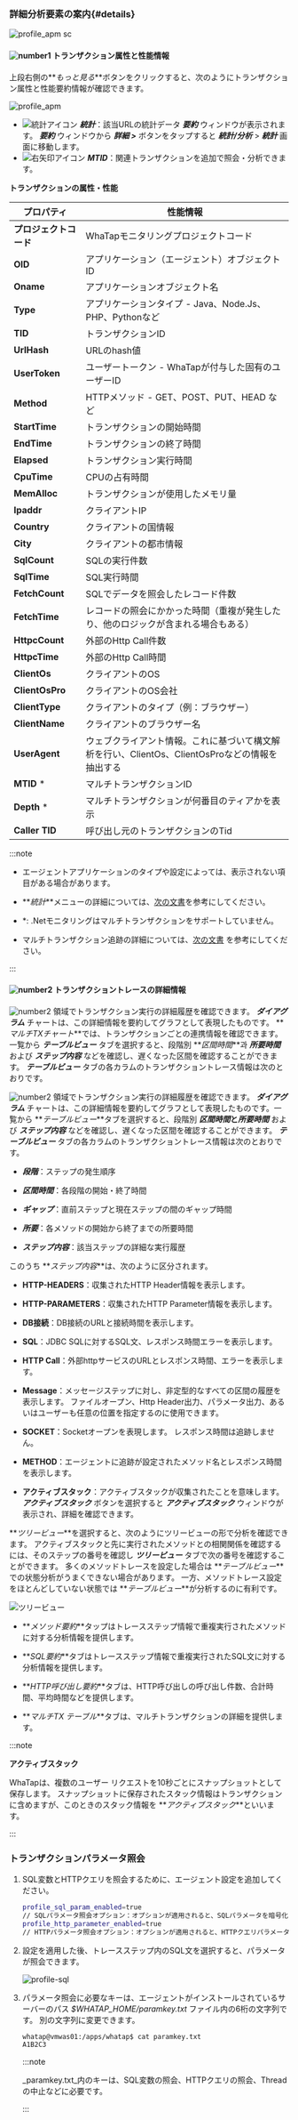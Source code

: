 ### 詳細分析要素の案内{#details}

![profile_apm sc](/img/tx-trace-static.png)

#### ![number1](/img/number-01.png) トランザクション属性と性能情報

上段右側の**_もっと見る_**ボタンをクリックすると、次のようにトランザクション属性と性能要約情報が確認できます。 

![profile_apm](/img/tx-trace-dt.png)

-   ![統計アイコン](/img/ic-static.svg) **_統計_**：該当URLの統計データ **_要約_** ウィンドウが表示されます。 **_要約_** ウィンドウから **_詳細 >_** ボタンをタップすると **_統計/分析_** > **_統計_** 画面に移動します。 
-   ![右矢印アイコン](/img/ic-arrow-right.svg) **_MTID_**：関連トランザクションを追加で照会・分析できます。

**トランザクションの属性・性能**

| プロパティ                                    | 性能情報                                                      |
| ---------------------------------------- | --------------------------------------------------------- |
| **プロジェクトコード**                            | WhaTapモニタリングプロジェクトコード                                     |
| **OID**                                  | アプリケーション（エージェント）オブジェクトID                                  |
| **Oname**                                | アプリケーションオブジェクト名                                           |
| **Type**                                 | アプリケーションタイプ - Java、Node.Js、PHP、Pythonなど                   |
| **TID**                                  | トランザクションID                                                |
| **UrlHash**                              | URLのhash値                                                 |
| **UserToken**                            | ユーザートークン - WhaTapが付与した固有のユーザーID                           |
| **Method**                               | HTTPメソッド - GET、POST、PUT、HEAD など                           |
| **StartTime**                            | トランザクションの開始時間                                             |
| **EndTime**                              | トランザクションの終了時間                                             |
| **Elapsed**                              | トランザクション実行時間                                              |
| **CpuTime**                              | CPUの占有時間                                                  |
| **MemAlloc**                             | トランザクションが使用したメモリ量                                         |
| **Ipaddr**                               | クライアントIP                                                  |
| **Country**                              | クライアントの国情報                                                |
| **City**                                 | クライアントの都市情報                                               |
| **SqlCount**                             | SQLの実行件数                                                  |
| **SqlTime**                              | SQL実行時間                                                   |
| **FetchCount**                           | SQLでデータを照会したレコード件数                                        |
| **FetchTime**                            | レコードの照会にかかった時間（重複が発生したり、他のロジックが含まれる場合もある）                 |
| **HttpcCount**                           | 外部のHttp Call件数                                            |
| **HttpcTime**                            | 外部のHttp Call時間                                            |
| **ClientOs**                             | クライアントのOS                                                 |
| **ClientOsPro**                          | クライアントのOS会社                                               |
| **ClientType**                           | クライアントのタイプ（例：ブラウザー）                                       |
| **ClientName**                           | クライアントのブラウザー名                                             |
| **UserAgent**                            | ウェブクライアント情報。これに基づいて構文解析を行い、ClientOs、ClientOsProなどの情報を抽出する |
| **MTID** <span class='normal'>\*</span>  | マルチトランザクションID                                             |
| **Depth** <span class='normal'>\*</span> | マルチトランザクションが何番目のティアかを表示                                   |
| **Caller TID**                           | 呼び出し元のトランザクションのTid                                        |

:::note

-   エージェントアプリケーションのタイプや設定によっては、表示されない項目がある場合があります。

-   **_統計_**メニューの詳細については、[次の文書](analysis-apm-trs)を参考にしてください。

<InDoc product='dotnet'>

-   <span class='normal'>*</span>: .Netモニタリングはマルチトランザクションをサポートしていません。

</InDoc>

<Xclude product='dotnet'>

-   マルチトランザクション追跡の詳細については、[次の文書](trs-multi-trace) を参考にしてください。

</Xclude>

:::

#### ![number2](/img/number-02.png) トランザクショントレースの詳細情報

<Xclude product='dotnet'>

![number2](/img/number-02.png) 領域でトランザクション実行の詳細履歴を確認できます。 **_ダイアグラム_** チャートは、この詳細情報を要約してグラフとして表現したものです。 **_マルチTXチャート_**では、トランザクションごとの連携情報を確認できます。 一覧から **_テーブルビュー_** タブを選択すると、段階別 **_区間時間_**과 **_所要時間_** および **_ステップ内容_** などを確認し、遅くなった区間を確認することができます。 **_テーブルビュー_** タブの各カラムのトランザクショントレース情報は次のとおりです。

</Xclude>

<InDoc product='dotnet'>

![number2](/img/number-02.png) 領域でトランザクション実行の詳細履歴を確認できます。 **_ダイアグラム_** チャートは、この詳細情報を要約してグラフとして表現したものです。一覧から **_テーブルビュー_**タブを選択すると、段階別 **_区間時間_**と**_所要時間_** および **_ステップ内容_** などを確認し、遅くなった区間を確認することができます。 **_テーブルビュー_** タブの各カラムのトランザクショントレース情報は次のとおりです。

</InDoc>

-   **_段階_**：ステップの発生順序

-   **_区間時間_**：各段階の開始・終了時間

-   **_ギャップ_**：直前ステップと現在ステップの間のギャップ時間

-   **_所要_**：各メソッドの開始から終了までの所要時間

-   **_ステップ内容_**：該当ステップの詳細な実行履歴

このうち **_ステップ内容_**は、次のように区分されます。

-   **HTTP-HEADERS**：収集されたHTTP Header情報を表示します。

-   **HTTP-PARAMETERS**：収集されたHTTP Parameter情報を表示します。

-   **DB接続**：DB接続のURLと接続時間を表示します。

-   **SQL**：JDBC SQLに対するSQL文、レスポンス時間エラーを表示します。

-   **HTTP Call**：外部httpサービスのURLとレスポンス時間、エラーを表示します。

-   **Message**：メッセージステップに対し、非定型的なすべての区間の履歴を表示します。 ファイルオープン、Http Header出力、パラメータ出力、あるいはユーザーも任意の位置を指定するのに使用できます。

-   **SOCKET**：Socketオープンを表現します。 レスポンス時間は追跡しません。

-   **METHOD**：エージェントに追跡が設定されたメソッド名とレスポンス時間を表示します。

-   **アクティブスタック**：アクティブスタックが収集されたことを意味します。 **_アクティブスタック_** ボタンを選択すると **_アクティブスタック_** ウィンドウが表示され、詳細を確認できます。

**_ツリービュー_**を選択すると、次のようにツリービューの形で分析を確認できます。 アクティブスタックと先に実行されたメソッドとの相関関係を確認するには、そのステップの番号を確認し **_ツリービュー_** タブで次の番号を確認することができます。 多くのメソッドトレースを設定した場合は **_テーブルビュー_**での状態分析がうまくできない場合があります。 一方、メソッドトレース設定をほとんどしていない状態では **_テーブルビュー_**が分析するのに有利です。 

![ツリービュー](/img/tx-trace-tree.png)

-   **_メソッド要約_**タップはトレースステップ情報で重複実行されたメソッドに対する分析情報を提供します。 

-   **_SQL要約_**タブはトレースステップ情報で重複実行されたSQL文に対する分析情報を提供します。 

-   **_HTTP呼び出し要約_**タブは、HTTP呼び出しの呼び出し件数、合計時間、平均時間などを提供します。 

<Xclude product='dotnet'>

-   **_マルチTX テーブル_**タブは、マルチトランザクションの詳細を提供します。

</Xclude>

:::note

**アクティブスタック**

WhaTapは、複数のユーザー リクエストを10秒ごとにスナップショットとして保存します。 スナップショットに保存されたスタック情報はトランザクションに含めますが、このときのスタック情報を **_アクティブスタック_**といいます。

:::

### トランザクションパラメータ照会

1.  SQL変数とHTTPクエリを照会するために、エージェント設定を追加してください。

    ```bash title='whatap.conf' {1,3}
    profile_sql_param_enabled=true 
    // SQLパラメータ照会オプション：オプションが適用されると、SQLパラメータを暗号化して収集します。
    profile_http_parameter_enabled=true 
    // HTTPパラメータ照会オプション：オプションが適用されると、HTTPクエリパラメータを暗号化して収集します。
    ```

2.  設定を適用した後、トレースステップ内のSQL文を選択すると、パラメータが照会できます。

    ![profile-sql](https://img.whatap.io/media/images/Screenshot_2020-12-15_W_JAVA_DEMO_5490_-_Application_Monitoring18.png)  

3.  パラメータ照会に必要なキーは、エージェントがインストールされているサーバーのパス _$WHATAP_HOME/paramkey.txt_ ファイル内の6桁の文字列です。 別の文字列に変更できます。

    ```bash title='paramkey.txt'
    whatap@vmwas01:/apps/whatap$ cat paramkey.txt
    A1B2C3
    ```

    :::note

    _paramkey.txt_内のキーは、SQL変数の照会、HTTPクエリの照会、Threadの中止などに必要です。

    :::
